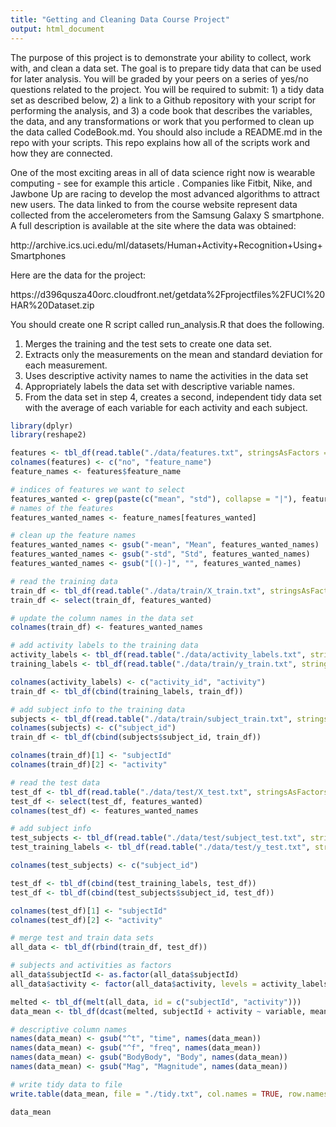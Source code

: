 ```yaml
---
title: "Getting and Cleaning Data Course Project"
output: html_document
---
```


The purpose of this project is to demonstrate your ability to collect, work with, and clean a data set. The goal is to prepare tidy data that can be used for later analysis. You will be graded by your peers on a series of yes/no questions related to the project. You will be required to submit: 1) a tidy data set as described below, 2) a link to a Github repository with your script for performing the analysis, and 3) a code book that describes the variables, the data, and any transformations or work that you performed to clean up the data called CodeBook.md. You should also include a README.md in the repo with your scripts. This repo explains how all of the scripts work and how they are connected.

One of the most exciting areas in all of data science right now is wearable computing - see for example this article . Companies like Fitbit, Nike, and Jawbone Up are racing to develop the most advanced algorithms to attract new users. The data linked to from the course website represent data collected from the accelerometers from the Samsung Galaxy S smartphone. A full description is available at the site where the data was obtained:

http://archive.ics.uci.edu/ml/datasets/Human+Activity+Recognition+Using+Smartphones

Here are the data for the project:

https://d396qusza40orc.cloudfront.net/getdata%2Fprojectfiles%2FUCI%20HAR%20Dataset.zip

You should create one R script called run_analysis.R that does the following.

1. Merges the training and the test sets to create one data set.
2. Extracts only the measurements on the mean and standard deviation for each measurement.
3. Uses descriptive activity names to name the activities in the data set
4. Appropriately labels the data set with descriptive variable names.
5. From the data set in step 4, creates a second, independent tidy data set with the average of each variable for each activity and each subject.
    
```r
library(dplyr)
library(reshape2)

```
```r
features <- tbl_df(read.table("./data/features.txt", stringsAsFactors = FALSE))
colnames(features) <- c("no", "feature_name")
feature_names <- features$feature_name

# indices of features we want to select
features_wanted <- grep(paste(c("mean", "std"), collapse = "|"), feature_names, ignore.case = FALSE)
# names of the features
features_wanted_names <- feature_names[features_wanted]

# clean up the feature names
features_wanted_names <- gsub("-mean", "Mean", features_wanted_names)
features_wanted_names <- gsub("-std", "Std", features_wanted_names)
features_wanted_names <- gsub("[()-]", "", features_wanted_names)

# read the training data
train_df <- tbl_df(read.table("./data/train/X_train.txt", stringsAsFactors = FALSE))
train_df <- select(train_df, features_wanted)

# update the column names in the data set
colnames(train_df) <- features_wanted_names

# add activity labels to the training data
activity_labels <- tbl_df(read.table("./data/activity_labels.txt", stringsAsFactors = FALSE))
training_labels <- tbl_df(read.table("./data/train/y_train.txt", stringsAsFactors = FALSE))

colnames(activity_labels) <- c("activity_id", "activity")
train_df <- tbl_df(cbind(training_labels, train_df))

# add subject info to the training data
subjects <- tbl_df(read.table("./data/train/subject_train.txt", stringsAsFactors = FALSE))
colnames(subjects) <- c("subject_id")
train_df <- tbl_df(cbind(subjects$subject_id, train_df))

colnames(train_df)[1] <- "subjectId"
colnames(train_df)[2] <- "activity"

# read the test data
test_df <- tbl_df(read.table("./data/test/X_test.txt", stringsAsFactors = FALSE))
test_df <- select(test_df, features_wanted)
colnames(test_df) <- features_wanted_names

# add subject info
test_subjects <- tbl_df(read.table("./data/test/subject_test.txt", stringsAsFactors = FALSE))
test_training_labels <- tbl_df(read.table("./data/test/y_test.txt", stringsAsFactors = FALSE))

colnames(test_subjects) <- c("subject_id")

test_df <- tbl_df(cbind(test_training_labels, test_df))
test_df <- tbl_df(cbind(test_subjects$subject_id, test_df))

colnames(test_df)[1] <- "subjectId"
colnames(test_df)[2] <- "activity"

# merge test and train data sets
all_data <- tbl_df(rbind(train_df, test_df))

# subjects and activities as factors
all_data$subjectId <- as.factor(all_data$subjectId)
all_data$activity <- factor(all_data$activity, levels = activity_labels$activity_id, labels = activity_labels$activity)

melted <- tbl_df(melt(all_data, id = c("subjectId", "activity")))
data_mean <- tbl_df(dcast(melted, subjectId + activity ~ variable, mean))

# descriptive column names
names(data_mean) <- gsub("^t", "time", names(data_mean))
names(data_mean) <- gsub("^f", "freq", names(data_mean))
names(data_mean) <- gsub("BodyBody", "Body", names(data_mean))
names(data_mean) <- gsub("Mag", "Magnitude", names(data_mean))

# write tidy data to file
write.table(data_mean, file = "./tidy.txt", col.names = TRUE, row.names = FALSE,  quote = FALSE)

data_mean
```

